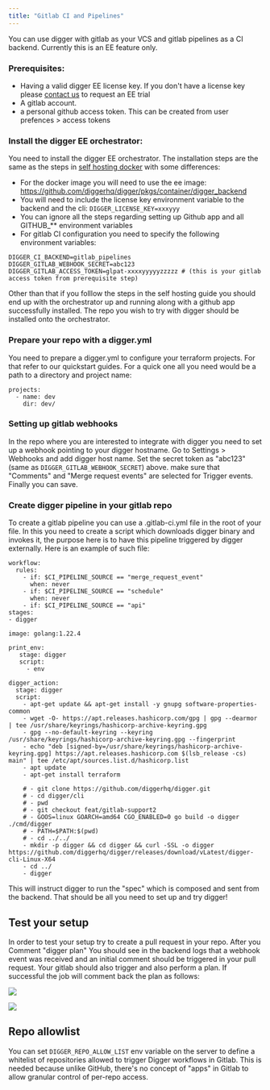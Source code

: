 ```yaml
---
title: "Gitlab CI and Pipelines"
---
```


You can use digger with gitlab as your VCS and gitlab pipelines as a CI backend. Currently this is an EE feature only.


### Prerequisites:

- Having a valid digger EE license key. If you don't have a license key please [contact us](https://calendly.com/diggerdev/diggerdemo) to request an EE trial
- A gitlab account.
- a personal github access token. This can be created from user prefences > access tokens

### Install the digger EE orchestrator:

You need to install the digger EE orchestrator. The installation steps are the same as the steps in [self hosting docker](/self-host/deploy-docker)
with some differences:

- For the docker image you will need to use the ee image: https://github.com/diggerhq/digger/pkgs/container/digger_backend
- You will need to include the license key environment variable to the backend and the cli: `DIGGER_LICENSE_KEY=xxxyyy`
- You can ignore all the steps regarding setting up Github app and all GITHUB_** environment variables
- For gitlab CI configuration you need to specify the following environment variables:

```
DIGGER_CI_BACKEND=gitlab_pipelines
DIGGER_GITLAB_WEBHOOK_SECRET=abc123
DIGGER_GITLAB_ACCESS_TOKEN=glpat-xxxxyyyyyzzzzz # (this is your gitlab access token from prerequisite step)
```

Other than that if you folllow the steps in the self hosting guide you should end up with the orchestrator up and running
along with a github app successfully installed. The repo you wish to try with digger should be installed onto the orchestrator.


### Prepare your repo with a digger.yml

You need to prepare a digger.yml to configure your terraform projects. For that refer to our quickstart
guides. For a quick one all you need would be a path to a directory and project name:

```
projects:
  - name: dev
    dir: dev/
```

### Setting up gitlab webhooks

In the repo where you are interested to integrate with digger you need to set up a webhook pointing to your digger hostname.
Go to Settings > Webhooks and add digger host name. Set the secret token as "abc123" (same as `DIGGER_GITLAB_WEBHOOK_SECRET`) above.
make sure that "Comments" and "Merge request events" are selected for Trigger events. Finally you can save.


### Create digger pipeline in your gitlab repo

To create a gitlab pipeline you can use a .gitlab-ci.yml file in the root of your file. In this you need to
create a script which downloads digger binary and invokes it, the purpose here is to have this pipeline triggered
by digger externally. Here is an example of such file:

```
workflow:
  rules:
    - if: $CI_PIPELINE_SOURCE == "merge_request_event"
      when: never
    - if: $CI_PIPELINE_SOURCE == "schedule"
      when: never
    - if: $CI_PIPELINE_SOURCE == "api"
stages:
- digger

image: golang:1.22.4

print_env:
   stage: digger
   script:
     - env

digger_action:
  stage: digger
  script:
    - apt-get update && apt-get install -y gnupg software-properties-common
    - wget -O- https://apt.releases.hashicorp.com/gpg | gpg --dearmor | tee /usr/share/keyrings/hashicorp-archive-keyring.gpg
    - gpg --no-default-keyring --keyring /usr/share/keyrings/hashicorp-archive-keyring.gpg --fingerprint
    - echo "deb [signed-by=/usr/share/keyrings/hashicorp-archive-keyring.gpg] https://apt.releases.hashicorp.com $(lsb_release -cs) main" | tee /etc/apt/sources.list.d/hashicorp.list
    - apt update
    - apt-get install terraform

    # - git clone https://github.com/diggerhq/digger.git
    # - cd digger/cli
    # - pwd
    # - git checkout feat/gitlab-support2
    # - GOOS=linux GOARCH=amd64 CGO_ENABLED=0 go build -o digger ./cmd/digger
    # - PATH=$PATH:$(pwd)
    # - cd ../../
    - mkdir -p digger && cd digger && curl -SSL -o digger https://github.com/diggerhq/digger/releases/download/vLatest/digger-cli-Linux-X64
    - cd ../
    - digger
```

This will instruct digger to run the "spec" which is composed and sent from the backend. That should be
all you need to set up and try digger!

## Test your setup

In order to test your setup try to create a pull request in your repo. After you Comment "digger plan" You should see in the backend logs
that a webhook event was received and an initial comment should be triggered in your pull request. Your
gitlab should also trigger and also perform a plan. If successful the job will comment back the plan as follows:

![](/images/gitlab/gitlab-plan.png)

![](/images/gitlab/gitlab-apply.png)

## Repo allowlist

You can set `DIGGER_REPO_ALLOW_LIST` env variable on the server to define a whitelist of repositories allowed to trigger Digger workflows in Gitlab. This is needed because unlike GitHub, there's no concept of "apps" in Gitlab to allow granular control of per-repo access.

